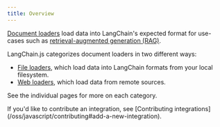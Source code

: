 ```yaml
---
title: Overview
---
```


[Document loaders](/oss/javascript/integrations/document_loaders) load data into LangChain's expected format for use-cases such as [retrieval-augmented generation (RAG)](/oss/javascript/langchain/rag).

LangChain.js categorizes document loaders in two different ways:

- [File loaders](/oss/javascript/integrations/document_loaders/file_loaders/), which load data into LangChain formats from your local filesystem.
- [Web loaders](/oss/javascript/integrations/document_loaders/web_loaders/), which load data from remote sources.

See the individual pages for more on each category.

<Info>
    If you'd like to contribute an integration, see [Contributing integrations](/oss/javascript/contributing#add-a-new-integration).
</Info>

